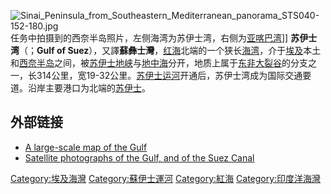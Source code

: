 [[File:Sinai_Peninsula_from_Southeastern_Mediterranean_panorama_STS040-152-180.jpg|thumb]]任务中拍摄到的西奈半岛照片，左侧海湾为苏伊士湾，右侧为[[亚喀巴湾|亚喀巴湾]]]]
'''苏伊士湾'''（{{lang-ar|'''خليج السويس'''}}；'''Gulf of Suez'''），又譯'''蘇彝士灣'''，[[红海|红海]]北端的一个狭长[[海湾|海湾]]，介于[[埃及|埃及]]本土和[[西奈半岛|西奈半岛]]之间，被[[苏伊士地峡|苏伊士地峡]]与[[地中海|地中海]]分开，地质上属于[[东非大裂谷|东非大裂谷]]的分支之一，长314公里，宽19-32公里。[[苏伊士运河|苏伊士运河]]开通后，苏伊士湾成为国际交通要道。沿岸主要港口为北端的[[苏伊士|苏伊士]]。

== 外部链接 ==
* [https://web.archive.org/web/20041213021525/http://earthkam.ucsd.edu/public/images/Egypt.shtml A large-scale map of the Gulf]
* [http://egypt.africa-atlas.com/images.htm Satellite photographs of the Gulf, and of the Suez Canal] {{Wayback|url=http://egypt.africa-atlas.com/images.htm |date=20050329091120 }}

{{coord|28|35|N|33|5|E|display=title}}

{{List of seas}}
{{苏伊士运河}}
{{Authority control}}

{{DEFAULTSORT:Suez}}
[[Category:埃及海灣|Category:埃及海灣]]
[[Category:蘇伊士運河|Category:蘇伊士運河]]
[[Category:紅海|Category:紅海]]
[[Category:印度洋海灣|Category:印度洋海灣]]


{{Africa-geo-stub}}